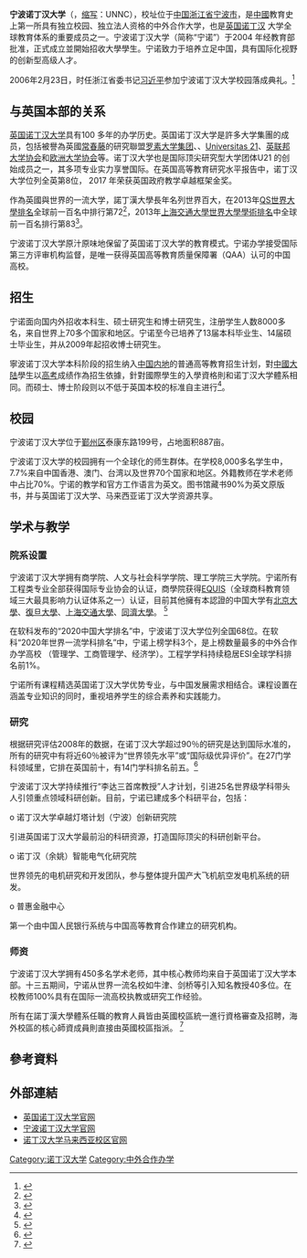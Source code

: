 {{noteTA
|T=zh-hans:宁波诺丁汉大学;zh-hk:諾定咸大學寧波校區;zh-tw:諾丁漢大學寧波校區;
|1=zh-hans:诺丁汉;zh-hk:諾定咸;zh-tw:諾丁漢;
}}
{{Infobox University |
|name          =宁波诺丁汉大学
|EnglishName   =University of Nottingham Ningbo China
|motto ={{lang-la|"Sapientia urbs conditur"}}<br>{{lang-en|"A City is Built on Wisdom"}}
|zhmotto ="城市建於智慧之上"
|established         =2004年
|type       =英國大學海外校區
|president       =[[楊福家|楊福家]] 
|country         = {{CHN}}
|province= [[浙江省|浙江省]]
|city            = [[宁波市|宁波市]][[鄞州区|鄞州区]]
|area    =144[[英畝|英畝]]
| 系所數        =45
| 學生          =八千余人
|colours         = [[藍色|藍色]] 與 [[白色|白色]] {{color box|#18453B}}{{colorbox|#FFD700}}{{color box|#000080}}{{Colorbox|#FFFFFF}}
|endowment       = 2,700萬[[英鎊|英鎊]]<ref name="Accounts 10/11">{{cite web|url= http://www.nottingham.ac.uk/fabs/finance/documents/financialstatements/finstats2012.pdf|title= Global assets:Financial Statements for the year ended 31 July 2012|accessdate= 5 May 2012|format= PDF|publisher= University of Nottingham|archive-date= 2013-05-24|archive-url= https://web.archive.org/web/20130524174220/http://www.nottingham.ac.uk/fabs/finance/documents/financialstatements/finstats2012.pdf|dead-url= no}}</ref>
| 機構成員      = [[工商管理碩士|工商管理碩士]] <BR/> [[EQUIS|EQUIS]] <BR/> [[羅素集團|羅素集團]] <BR/> [[Universitas_21|Universitas 21]] <BR/>[[亞洲博雅大學聯盟|亞洲博雅大學聯盟]]
|網站      =http://www.nottingham.edu.cn/
}}
'''宁波诺丁汉大学'''（{{lang-en|University of Nottingham Ningbo China}}，[[缩写|缩写]]：UNNC），校址位于[[中華人民共和國|中国]][[浙江省|浙江省]][[宁波市|宁波市]]，是[[中國|中國]]教育史上第一所具有独立校园、独立法人资格的中外合作大学，也是[https://www.nottingham.ac.uk/ 英国诺丁汉] {{Wayback|url=https://www.nottingham.ac.uk/ |date=20210701052126 }}大学全球教育体系的重要成员之一。宁波诺丁汉大学（简称“宁诺”）于2004 年经教育部批准，正式成立並開始招收大學學生。宁诺致力于培养立足中国，具有国际化视野的创新型高级人才。

2006年2月23日，时任浙江省委书记[[习近平|习近平]]参加宁波诺丁汉大学校园落成典礼。<ref>{{cite web |title=习近平与宁波诺丁汉有三次渊源 曾出席校园落成典礼 |url=https://zj.zjol.com.cn/news/189673.html |website=浙江新闻 |access-date=2021-05-18 |archive-date=2021-06-11 |archive-url=https://web.archive.org/web/20210611075154/https://zj.zjol.com.cn/news/189673.html |dead-url=no }}</ref>

==与英国本部的关系==

[[英国|英国]][[诺丁汉大学|诺丁汉大学]]具有100 多年的办学历史。英国诺丁汉大学是許多大学集團的成员，包括被譽為英國[[常春藤盟校|常春藤]]的研究聯盟[[罗素大学集团|罗素大学集团]]、{{tsl|en|Sutton Trust|萨顿信托13}}、[[Universitas_21|Universitas 21]]、[[英联邦大学协会|英联邦大学协会]]和[[欧洲大学协会|欧洲大学协会]]等。诺丁汉大学也是国际顶尖研究型大学团体U21 的创始成员之一，其多项专业实力享誉国际。在英国高等教育研究水平报告中，诺丁汉大学位列全英第8位， 2017 年荣获英国政府教学卓越框架金奖。 

作為英國與世界的一流大学，諾丁漢大學長年名列世界百大，在2013年[[QS世界大學排名|QS世界大學排名]]全球前一百名中排行第72<ref>{{cite web|url=http://www.topuniversities.com/university-rankings/world-university-rankings|title=World University Rankings|work=Top Universities|accessdate=2013-12-03|archive-date=2014-09-23|archive-url=https://web.archive.org/web/20140923192139/http://www.topuniversities.com/university-rankings/world-university-rankings|dead-url=no}}</ref>，2013年[[世界大學學術排名|上海交通大學世界大學學術排名]]中全球前一百名排行第83<ref>{{Cite web |url=http://www.shanghairanking.com/ARWU2013.html |title=存档副本 |accessdate=2013-12-05 |archive-date=2019-03-11 |archive-url=https://web.archive.org/web/20190311085241/http://www.shanghairanking.com/ARWU2013.html |dead-url=no }}</ref>。

宁波诺丁汉大学原汁原味地保留了英国诺丁汉大学的教育模式。宁诺办学接受国际第三方评审机构监督，是唯一获得英国高等教育质量保障署（QAA）认可的中国高校。

==招生==
宁诺面向国内外招收本科生、硕士研究生和博士研究生，注册学生人数8000多名，来自世界上70多个国家和地区。宁诺至今已培养了13届本科毕业生、14届硕士毕业生，并从2009年起招收博士研究生。

寧波诺丁汉大学本科阶段的招生纳入[[中国内地|中国内地]]的普通高等教育招生计划，對[[中國大陆|中國大陆]]學生以[[高考|高考]]成绩作為招生依據，針對國際學生的入學資格則和诺丁汉大学體系相同。而硕士、博士阶段则以不低于英国本校的标准自主进行<ref>{{cite web |title=宁波诺丁汉大学 |url=http://www.crs.jsj.edu.cn/aproval/detail/111 |website=中华人民共和国教育部中外合作办学监管工作信息平台 |accessdate=2020-07-15 |archive-date=2020-07-15 |archive-url=https://web.archive.org/web/20200715035448/http://www.crs.jsj.edu.cn/aproval/detail/111 |dead-url=no }}</ref>。

==校园==

宁波诺丁汉大学位于[[鄞州区|鄞州区]]泰康东路199号，占地面积887亩。

宁波诺丁汉大学的校园拥有一个全球化的师生群体。在学校8,000多名学生中， 7.7%来自中国香港、澳门、台湾以及世界70个国家和地区。外籍教师在学术老师中占比70%。宁诺的教学和官方工作语言为英文。图书馆藏书90%为英文原版书，并与英国诺丁汉大学、马来西亚诺丁汉大学资源共享。

==学术与教学==
===院系设置===
宁波诺丁汉大学拥有商学院、人文与社会科学学院、理工学院三大学院。宁诺所有工程类专业全部获得国际专业协会的认证，商學院获得[[EQUIS|EQUIS]]（全球商科教育领域三大最具影响力认证体系之一）认证，目前其他擁有本認證的中国大学有[[北京大學|北京大學]]、[[復旦大學|復旦大學]]、[[上海交通大學|上海交通大學]]、[[同濟大學|同濟大學]]。 <ref>{{cite web|url=http://www.nottingham.edu.cn/en/business/about-nubs.aspx|title=About NUBS China|publisher=|access-date=2013-12-03|archive-url=https://web.archive.org/web/20131207093031/http://www.nottingham.edu.cn/en/business/about-nubs.aspx|archive-date=2013-12-07|dead-url=yes}}</ref>

在软科发布的“2020中国大学排名”中，宁波诺丁汉大学位列全国68位。在软科“2020年世界一流学科排名”中，宁诺上榜学科3个，是上榜数量最多的中外合作办学高校 （管理学、工商管理学、经济学）。工程学学科持续稳居ESI全球学科排名前1%。

宁诺所有课程精选英国诺丁汉大学优势专业，与中国发展需求相结合。课程设置在涵盖专业知识的同时，重视培养学生的综合素养和实践能力。

===研究===

根据研究评估2008年的数据，在诺丁汉大学超过90％的研究是达到国际水准的，所有的研究中有将近60％被评为“世界领先水平”或“国际级优异评价”。在27门学科领域里，它排在英国前十，有14门学科排名前五。<ref>{{cite web|url=http://communications.nottingham.ac.uk/News/Article/RAE-confirms-The-University-of-Nottingham-as-a-leading-international-research-institution.html|title=External Relations|publisher=|accessdate=2013-12-03|archive-date=2010-02-05|archive-url=https://web.archive.org/web/20100205174936/http://communications.nottingham.ac.uk/News/Article/RAE-confirms-The-University-of-Nottingham-as-a-leading-international-research-institution.html|dead-url=no}}</ref>

宁波诺丁汉大学持续推行“李达三首席教授”人才计划，引进25名世界级学科带头人引领重点领域科研创新。目前，宁诺已建成多个科研平台，包括：

o	诺丁汉大学卓越灯塔计划（宁波）创新研究院

引进英国诺丁汉大学最前沿的科研资源，打造国际顶尖的科研创新平台。

o	诺丁汉（余姚）智能电气化研究院

世界领先的电机研究和开发团队，参与整体提升国产大飞机航空发电机系统的研发。

o	普惠金融中心

第一个由中国人民银行系统与中国高等教育合作建立的研究机构。

===师资===
宁波诺丁汉大学拥有450多名学术老师，其中核心教师均来自于英国诺丁汉大学本部。十三五期间，宁诺从世界一流名校如牛津、剑桥等引入知名教授40多位。在校教师100%具有在国际一流高校执教或研究工作经验。

所有在諾丁漢大學體系任職的教育人員皆由英國校區統一進行資格審查及招聘，海外校區的核心師資成員則直接由英國校區指派。
<ref>{{cite web |url=http://www.nottingham.edu.cn/cn/admissions/structureofdegrees.aspx |title=存档副本 |accessdate=2013-12-03 |deadurl=yes |archiveurl=https://web.archive.org/web/20131207094855/http://www.nottingham.edu.cn/cn/admissions/structureofdegrees.aspx |archivedate=2013-12-07 }}</ref>

==參考資料==
{{reflist}}

==外部連結==
*[http://www.nottingham.ac.uk/ 英国诺丁汉大学官网]{{Wayback|url=http://www.nottingham.ac.uk/ |date=20070902152550 }}
*[http://www.nottingham.edu.cn/ 宁波诺丁汉大学官网]{{Wayback|url=http://www.nottingham.edu.cn/ |date=20070928112041 }}
*[http://www.nottingham.edu.my/ 诺丁汉大学马来西亚校区官网]{{Wayback|url=http://www.nottingham.edu.my/ |date=20080820004652 }}

{{浙江高等院校}}
{{民办大学}}
{{中外合作办学}}
{{中外合作大學聯盟}}
{{宁波高教园区}}
{{亞洲博雅大學聯盟}}

[[Category:诺丁汉大学|Category:诺丁汉大学]]
[[Category:中外合作办学|Category:中外合作办学]]